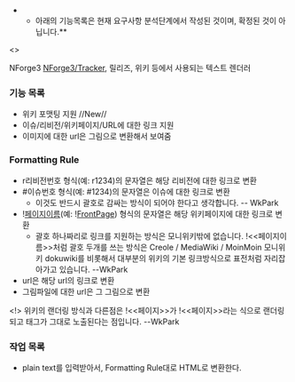 **아래의 기능목록은 현재 요구사항 분석단계에서 작성된 것이며, 확정된 것이 아닙니다.**

<<TableOfContents>>

NForge3 [[NForge3/Tracker]], 릴리즈, 위키 등에서 사용되는 텍스트 렌더러
=== 기능 목록 ===
* 위키 포맷팅 지원 //New//
* 이슈/리비전/위키페이지/URL에 대한 링크 지원
* 이미지에 대한 url은 그림으로 변환해서 보여줌

=== Formatting Rule ===
* r리비전번호 형식(예: r1234)의 문자열은 해당 리비전에 대한 링크로 변환
* #이슈번호 형식(예: #1234)의 문자열은 이슈에 대한 링크로 변환
** 이것도 반드시 괄호로 감싸는 방식이 되어야 한다고 생각합니다. -- WkPark
* ![[페이지이름]](예: ![[FrontPage]]) 형식의 문자열은 해당 위키페이지에 대한 링크로 변환
** 괄호 하나짜리로 링크를 지원하는 방식은 모니위키밖에 없습니다. !<<페이지이름>>처럼 괄호 두개를 쓰는 방식은 Creole / MediaWiki / MoinMoin 모니위키 dokuwiki를 비롯해서 대부분의 위키의 기본 링크방식으로 표전처럼 자리잡아가고 있습니다. --WkPark
* url은 해당 url의 링크로 변환
* 그림파일에 대한 url은 그 그림으로 변환

<!> 위키의 랜더링 방식과 다른점은 !<<페이지>>가 !<<페이지>>라는 식으로 랜더링되고 태그가 그대로 노출된다는 점입니다. --WkPark

=== 작업 목록 ===
* plain text를 입력받아서, Formatting Rule대로 HTML로 변환한다.

